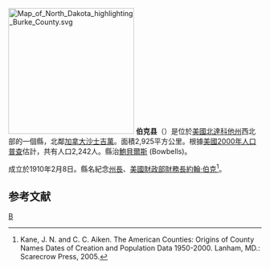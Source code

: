 {{noteTA
|T=zh-hans:伯克县 (北达科他州);zh-hk:伯克縣 (北達科他州);zh-tw:伯克郡 (北達科他州);
|1=zh-hans:县;zh-hk:縣;zh-tw:郡;
}}

{{Otheruses|伯克縣|subject=美國北達科他州的一個縣|other=同名的縣}}
[[File:Map_of_North_Dakota_highlighting_Burke_County.svg|250px]]
'''伯克县'''（{{lang-en|Burke County}}）是位於[[美國|美國]][[北達科他州|北達科他州]]西北部的一個縣，北鄰[[加拿大|加拿大]][[沙士吉萬|沙士吉萬]]。面積2,925平方公里。根據[[美國2000年人口普查|美國2000年人口普查]]估計，共有人口2,242人。縣治[[鮑貝爾斯|鮑貝爾斯]] (Bowbells)。

成立於1910年2月8日。縣名紀念[[北達科他州州長|州長]]、[[美國財政部財務長|美國財政部財務長]][[約翰·伯克|約翰·伯克]]<ref>Kane, J. N. and C. C. Aiken. The American Counties: Origins of County Names Dates of Creation and Population Data 1950-2000. Lanham, MD.: Scarecrow Press, 2005.</ref>。

== 参考文献 ==
<div class="references-small">
<references />
</div>

[[Category:北達科他州行政區劃|B]]